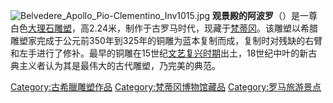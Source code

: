 [[File:Belvedere_Apollo_Pio-Clementino_Inv1015.jpg|thumb]]
'''观景殿的阿波罗'''（{{lang-it|Apollo del Belvedere}}）是一尊白色[[大理石|大理石]][[雕塑|雕塑]]，高2.24米，制作于古罗马时代，现藏于[[梵蒂冈|梵蒂冈]]。该雕塑以希腊雕塑家{{tsl|en|Leochares|莱奥卡雷斯}}完成于公元前350年到325年的铜雕为蓝本复制而成，复制时对残缺的右臂和左手进行了修补。最早的铜雕在15世纪[[文艺复兴时期|文艺复兴时期]]出土，18世纪中叶的新古典主义者认为其是最伟大的古代雕塑，乃完美的典范。

{{罗马地标}}

[[Category:古希臘雕塑作品|Category:古希臘雕塑作品]]
[[Category:梵蒂冈博物馆藏品|Category:梵蒂冈博物馆藏品]]
[[Category:罗马旅游景点|Category:罗马旅游景点]]